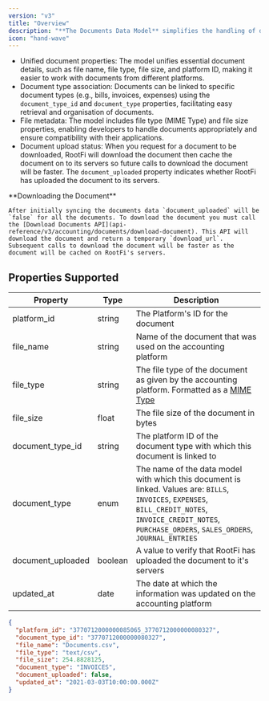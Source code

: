 ```yaml
---
version: "v3"
title: "Overview"
description: "**The Documents Data Model** simplifies the handling of document documents across various accounting platforms, providing a standardised approach to accessing and managing document-related information."
icon: "hand-wave"
---
```


- Unified document properties: The model unifies essential document details, such as file name, file type, file size, and platform ID, making it easier to work with documents from different platforms.
- Document type association: Documents can be linked to specific document types (e.g., bills, invoices, expenses) using the `document_type_id` and `document_type` properties, facilitating easy retrieval and organisation of documents.
- File metadata: The model includes file type (MIME Type) and file size properties, enabling developers to handle documents appropriately and ensure compatibility with their applications.
- Document upload status: When you request for a document to be downloaded, RootFi will download the document then cache the document on to its servers so future calls to download the document will be faster. The `document_uploaded` property indicates whether RootFi has uploaded the document to its servers.

<Note>
    **Downloading the Document**

    After initially syncing the documents data `document_uploaded` will be `false` for all the documents. To download the document you must call the [Download Documents API](api-reference/v3/accounting/documents/download-document). This API will download the document and return a temporary `download_url`. Subsequent calls to download the document will be faster as the document will be cached on RootFi's servers.

</Note>

## Properties Supported

| Property          | Type    | Description                                                                                                                                                                                                   |
| ----------------- | ------- | ------------------------------------------------------------------------------------------------------------------------------------------------------------------------------------------------------------- |
| platform_id       | string  | The Platform's ID for the document                                                                                                                                                                            |
| file_name         | string  | Name of the document that was used on the accounting platform                                                                                                                                                 |
| file_type         | string  | The file type of the document as given by the accounting platform. Formatted as a [MIME Type](https://developer.mozilla.org/en-US/docs/Web/HTTP/Basics%5Fof%5FHTTP/MIME%5Ftypes)                              |
| file_size         | float   | The file size of the document in bytes                                                                                                                                                                        |
| document_type_id  | string  | The platform ID of the document type with which this document is linked to                                                                                                                                    |
| document_type     | enum    | The name of the data model with which this document is linked. Values are: `BILLS`, `INVOICES`, `EXPENSES`, `BILL_CREDIT_NOTES`, `INVOICE_CREDIT_NOTES`, `PURCHASE_ORDERS`, `SALES_ORDERS`, `JOURNAL_ENTRIES` |
| document_uploaded | boolean | A value to verify that RootFi has uploaded the document to it's servers                                                                                                                                       |
| updated_at        | date    | The date at which the information was updated on the accounting platform                                                                                                                                      |

<ResponseExample name="The Document Object">

```json The Document Response Object
{
  "platform_id": "3770712000000085065_3770712000000080327",
  "document_type_id": "3770712000000080327",
  "file_name": "Documents.csv",
  "file_type": "text/csv",
  "file_size": 254.8828125,
  "document_type": "INVOICES",
  "document_uploaded": false,
  "updated_at": "2021-03-03T10:00:00.000Z"
}
```

</ResponseExample>
